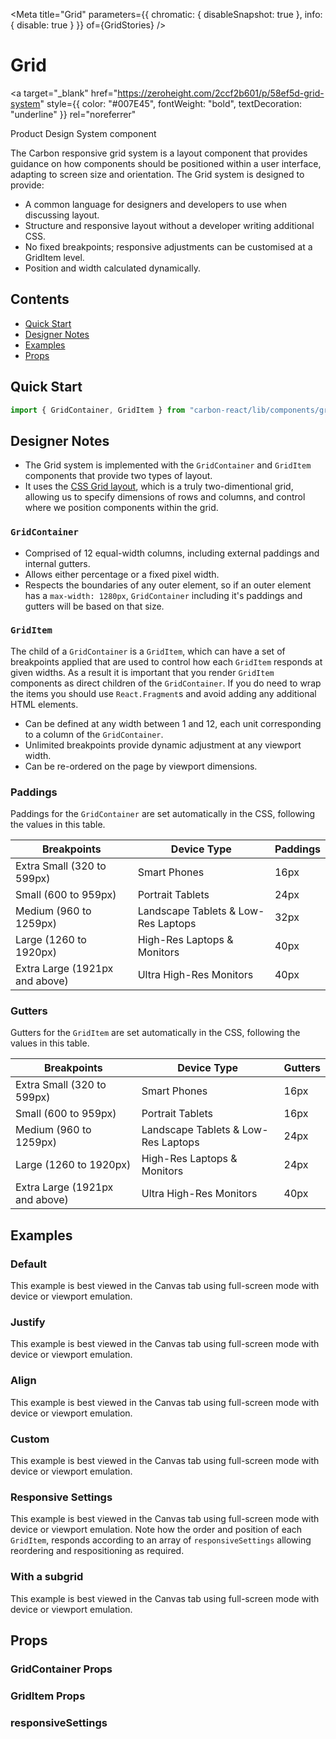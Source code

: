 

<Meta
  title="Grid"
  parameters={{ chromatic: { disableSnapshot: true }, info: { disable: true } }}
  of={GridStories}
/>

# Grid

<a
  target="_blank"
  href="https://zeroheight.com/2ccf2b601/p/58ef5d-grid-system"
  style={{ color: "#007E45", fontWeight: "bold", textDecoration: "underline" }}
  rel="noreferrer"
>
  Product Design System component
</a>

The Carbon responsive grid system is a layout component that provides guidance on how components should be positioned within a user interface, adapting to screen size and orientation.
The Grid system is designed to provide:

- A common language for designers and developers to use when discussing layout.
- Structure and responsive layout without a developer writing additional CSS.
- No fixed breakpoints; responsive adjustments can be customised at a GridItem level.
- Position and width calculated dynamically.

## Contents

- [Quick Start](#quick-start)
- [Designer Notes](#designer-notes)
- [Examples](#examples)
- [Props](#props)

## Quick Start

```javascript
import { GridContainer, GridItem } from "carbon-react/lib/components/grid";
```

## Designer Notes

- The Grid system is implemented with the `GridContainer` and `GridItem` components that provide two types of layout.
- It uses the [CSS Grid layout](https://developer.mozilla.org/en-US/docs/Web/CSS/CSS_Grid_Layout), which is a truly two-dimentional grid, allowing us to specify dimensions of rows and columns, and control where we position components within the grid.

### `GridContainer`

- Comprised of 12 equal-width columns, including external paddings and internal gutters.
- Allows either percentage or a fixed pixel width.
- Respects the boundaries of any outer element, so if an outer element has a `max-width: 1280px`, `GridContainer` including it's paddings and gutters will be based on that size.

### `GridItem`

The child of a `GridContainer` is a `GridItem`, which can have a set of breakpoints applied that are used to control how each `GridItem` responds at given widths.
As a result it is important that you render `GridItem` components as direct children of the `GridContainer`. If you do need to wrap the items you should use `React.Fragment`s and avoid adding any additional HTML elements.

- Can be defined at any width between 1 and 12, each unit corresponding to a column of the `GridContainer`.
- Unlimited breakpoints provide dynamic adjustment at any viewport width.
- Can be re-ordered on the page by viewport dimensions.

### Paddings

Paddings for the `GridContainer` are set automatically in the CSS, following the values in this table.

| Breakpoints                    | Device Type                         | Paddings |
| ------------------------------ | ----------------------------------- | -------- |
| Extra Small (320 to 599px)     | Smart Phones                        | 16px     |
| Small (600 to 959px)           | Portrait Tablets                    | 24px     |
| Medium (960 to 1259px)         | Landscape Tablets & Low-Res Laptops | 32px     |
| Large (1260 to 1920px)         | High-Res Laptops & Monitors         | 40px     |
| Extra Large (1921px and above) | Ultra High-Res Monitors             | 40px     |

### Gutters

Gutters for the `GridItem` are set automatically in the CSS, following the values in this table.

| Breakpoints                    | Device Type                         | Gutters |
| ------------------------------ | ----------------------------------- | ------- |
| Extra Small (320 to 599px)     | Smart Phones                        | 16px    |
| Small (600 to 959px)           | Portrait Tablets                    | 16px    |
| Medium (960 to 1259px)         | Landscape Tablets & Low-Res Laptops | 24px    |
| Large (1260 to 1920px)         | High-Res Laptops & Monitors         | 24px    |
| Extra Large (1921px and above) | Ultra High-Res Monitors             | 40px    |

## Examples

### Default

This example is best viewed in the Canvas tab using full-screen mode with device or viewport emulation.

<Canvas
  name="default"
  of={GridStories.Default}
/>

### Justify

This example is best viewed in the Canvas tab using full-screen mode with device or viewport emulation.

<Canvas
  name="justify"
  of={GridStories.Justify}
/>

### Align

This example is best viewed in the Canvas tab using full-screen mode with device or viewport emulation.

<Canvas
  name="align"
  of={GridStories.Align}
/>

### Custom

This example is best viewed in the Canvas tab using full-screen mode with device or viewport emulation.

<Canvas
  name="custom spacings"
  of={GridStories.CustomSpacing}
/>

### Responsive Settings

This example is best viewed in the Canvas tab using full-screen mode with device or viewport emulation. Note how the order and position of each `GridItem`, responds according to an array of `responsiveSettings` allowing reordering and respositioning as required.

<Canvas
  name="responsive-settings"
  of={GridStories.ResponsiveSettings}
/>

### With a subgrid

This example is best viewed in the Canvas tab using full-screen mode with device or viewport emulation.

<Canvas
  name="subgrid"
  of={GridStories.SubGrid}
/>

## Props

### GridContainer Props

<ArgTypes of={GridContainerStories} />

### GridItem Props

<ArgTypes of={GridItemStories} />

### responsiveSettings

<ArgTypes of={GridStories} />